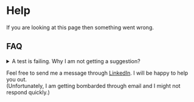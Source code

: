 # Help

If you are looking at this page then something went wrong.

## FAQ

<details>
    <summary>A test is failing. Why I am not getting a suggestion?</summary>
    <div>
    Make sure you follow this checklist.
        1. **Make sure you are connected to Kropply**. Set the access token once again. On the bottom right you should see that you are connected to Kropply.
        2. **TypeScript, Jest, Test Script**. You need a TypeScript project and Jest installed as **developer dependencies**. Finally you need an npm test script which could be as simple as "test": "jest".
        3. **Check the terminal**. Press CMD+J or CTRL+J to bring up the terminal. Make sure that Jest is running properly within the Kropply terminal. *If this step is failing, please reach out since we want to know why it is not running on your environment.*
    </div>
</details>
<!-- <details>
    <summary></summary>
</details> -->

Feel free to send me a message through [LinkedIn](https://www.linkedin.com/in/panoshalios/). I will be happy to help you out. \
(Unfortunately, I am getting bombarded through email and I might not respond quickly.)
